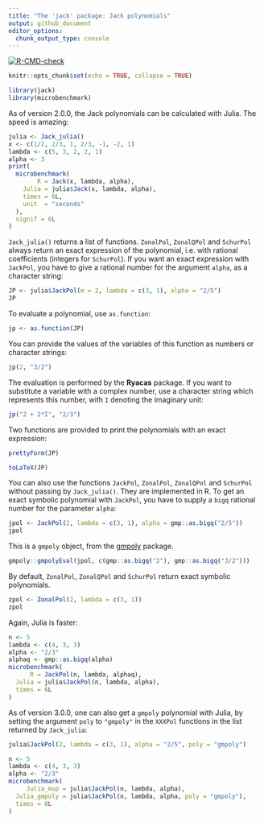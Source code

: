 ---
title: "The 'jack' package: Jack polynomials"
output: github_document
editor_options: 
  chunk_output_type: console
---

<!-- badges: start -->
[![R-CMD-check](https://github.com/stla/jackR/workflows/R-CMD-check/badge.svg)](https://github.com/stla/jackR/actions)
<!-- badges: end -->

```{r setup, include=FALSE}
knitr::opts_chunk$set(echo = TRUE, collapse = TRUE)
```

```{r}
library(jack)
library(microbenchmark)
```

As of version 2.0.0, the Jack polynomials can be calculated with Julia. The 
speed is amazing:

```{r}
julia <- Jack_julia()
x <- c(1/2, 2/3, 1, 2/3, -1, -2, 1)
lambda <- c(5, 3, 2, 2, 1)
alpha <- 3
print(
  microbenchmark(
        R = Jack(x, lambda, alpha),
    Julia = julia$Jack(x, lambda, alpha),
    times = 6L,
    unit  = "seconds"
  ),
  signif = 6L
)
```

`Jack_julia()` returns a list of functions. `ZonalPol`, `ZonalQPol` and 
`SchurPol` always return an exact expression of the polynomial, i.e. with 
rational coefficients (integers for `SchurPol`). If you want an exact 
expression with `JackPol`, you have to give a rational number for the argument 
`alpha`, as a character string:

```{r}
JP <- julia$JackPol(m = 2, lambda = c(3, 1), alpha = "2/5")
JP
```

To evaluate a polynomial, use `as.function`:

```{r}
jp <- as.function(JP)
```

You can provide the values of the variables of this function as numbers or 
character strings:

```{r}
jp(2, "3/2")
```

The evaluation is performed by the **Ryacas** package. If you want to 
substitute a variable with a complex number, use a character string which 
represents this number, with `I` denoting the imaginary unit:

```{r}
jp("2 + 2*I", "2/3")
```

Two functions are provided to print the polynomials with an exact expression:

```{r}
prettyForm(JP)
```

```{r}
toLaTeX(JP)
```

You can also use the functions `JackPol`, `ZonalPol`, `ZonalQPol` and 
`SchurPol` without passing by `Jack_julia()`. They are implemented in R. 
To get an exact symbolic polynomial with `JackPol`, you have to supply a 
`bigq` rational number for the parameter `alpha`:

```{r}
jpol <- JackPol(2, lambda = c(3, 1), alpha = gmp::as.bigq("2/5"))
jpol
```

This is a `gmpoly` object, from the [gmpoly](https://github.com/stla/gmpoly) 
package.

```{r}
gmpoly::gmpolyEval(jpol, c(gmp::as.bigq("2"), gmp::as.bigq("3/2")))
```

By default, `ZonalPol`, `ZonalQPol` and `SchurPol` return exact symbolic 
polynomials.

```{r}
zpol <- ZonalPol(2, lambda = c(3, 1))
zpol
```

Again, Julia is faster:

```{r}
n <- 5
lambda <- c(4, 3, 3)
alpha <- "2/3"
alphaq <- gmp::as.bigq(alpha)
microbenchmark(
      R = JackPol(n, lambda, alphaq),
  Julia = julia$JackPol(n, lambda, alpha),
  times = 6L
)
```

As of version 3.0.0, one can also get a `gmpoly` polynomial with Julia, by 
setting the argument `poly` to `"gmpoly"` in the `XXXPol` functions in the 
list returned by `Jack_julia`:

```{r}
julia$JackPol(2, lambda = c(3, 1), alpha = "2/5", poly = "gmpoly")
```

```{r}
n <- 5
lambda <- c(4, 3, 3)
alpha <- "2/3"
microbenchmark(
     Julia_mvp = julia$JackPol(n, lambda, alpha),
  Julia_gmpoly = julia$JackPol(n, lambda, alpha, poly = "gmpoly"),
  times = 6L
)
```
